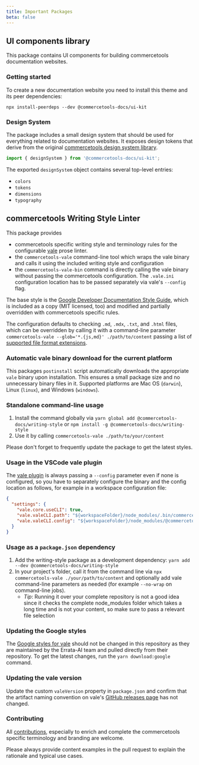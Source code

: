 ```yaml
---
title: Important Packages
beta: false
---
```


## UI components library

This package contains UI components for building commercetools documentation websites.

### Getting started

To create a new documentation website you need to install this theme and its peer dependencies:

```
npx install-peerdeps --dev @commercetools-docs/ui-kit
```

### Design System

The package includes a small design system that should be used for everything related to documentation websites.
It exposes design tokens that derive from the original [commercetools design system library](https://github.com/commercetools/ui-kit).

```js
import { designSystem } from '@commercetools-docs/ui-kit';
```

The exported `designSystem` object contains several top-level entries:

- `colors`
- `tokens`
- `dimensions`
- `typography`


## commercetools Writing Style Linter

This package provides

- commercetools specific writing style and terminology rules for the configurable [vale](https://errata-ai.github.io/vale/) prose linter.
- the `commercetools-vale` command-line tool which wraps the vale binary and calls it using the included writing style and configuration
- the `commercetools-vale-bin` command is directly calling the vale binary without passing the commercetools configuration. The `.vale.ini` configuration location has to be passed separately via vale's `--config` flag.

The base style is the [Google Developer Documentation Style Guide](https://github.com/errata-ai/Google), which is included as a copy (MIT licensed, too) and modified and partially overridden with commercetools specific rules.

The configuration defaults to checking `.md`, `.mdx`, `.txt`, and `.html` files, which can be overridden by calling it with a command-line parameter `commercetools-vale --glob='*.{js,md}' ./path/to/content` passing a list of [supported file format extensions](https://errata-ai.github.io/vale/formats/#formats).

### Automatic vale binary download for the current platform

This packages `postinstall` script automatically downloads the appropriate `vale` binary upon installation. This ensures a small package size and no unnecessary binary files in it. Supported platforms are Mac OS (`darwin`), Linux (`linux`), and Windows (`windows`).

### Standalone command-line usage

1.  Install the command globally via `yarn global add @commercetools-docs/writing-style` or `npm install -g @commercetools-docs/writing-style`
1.  Use it by calling `commercetools-vale ./path/to/your/content`

Please don't forget to frequently update the package to get the latest styles.

### Usage in the VSCode vale plugin

The [vale plugin](https://marketplace.visualstudio.com/items?itemName=errata-ai.vale-server) is always passing a `--config` parameter even if none is configured, so you have to separately configure the binary and the config location as follows, for example in a workspace configuration file:

```json
{
  "settings": {
    "vale.core.useCLI": true,
    "vale.valeCLI.path": "${workspaceFolder}/node_modules/.bin/commercetools-vale-bin",
    "vale.valeCLI.config": "${workspaceFolder}/node_modules/@commercetools-docs/writing-style/.vale.ini",
  }
}
```

### Usage as a `package.json` dependency

1. Add the writing-style package as a development dependency: `yarn add --dev @commercetools-docs/writing-style`
1. In your project's folder, call it from the command
   line via `npx commercetools-vale ./your/path/to/content` and optionally add vale command-line parameters as needed (for example `--no-wrap` on command-line jobs).
   - _Tip_: Running it over your complete repository is not a good idea since it checks the complete node_modules folder which takes a long time and is not your content, so make sure to pass a relevant file selection

### Updating the Google styles

The [Google styles for vale](https://github.com/errata-ai/Google) should not be changed in this repository as they are maintained by the Errata-AI team and pulled directly from their repository. To get the latest changes, run the `yarn download:google` command.

### Updating the vale version

Update the custom `valeVersion` property in `package.json` and confirm that the artifact naming convention on vale's [GitHub releases page](https://github.com/errata-ai/vale/releases) has not changed.

### Contributing

All [contributions](https://github.com/commercetools/commercetools-docs-kit/blob/main/CONTRIBUTING.mdx), especially to enrich and complete the commercetools specific terminology and branding are welcome.

Please always provide content examples in the pull request to explain the rationale and typical use cases.
